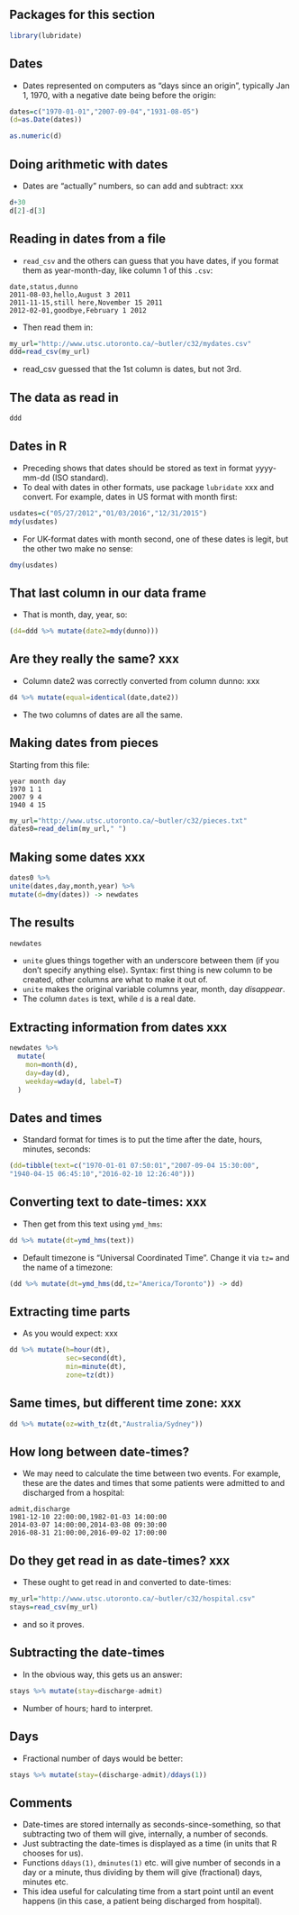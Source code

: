 ## Packages for this section
```r
library(lubridate)
```

## Dates
- Dates represented on computers as “days since an origin”,
typically Jan 1, 1970, with a negative date being before the origin:
```r
dates=c("1970-01-01","2007-09-04","1931-08-05")
(d=as.Date(dates))
```

```r
as.numeric(d)
```

## Doing arithmetic with dates

- Dates are "actually" numbers, so can add and subtract: xxx

```r
d+30
d[2]-d[3]
```

## Reading in dates from a file
- `read_csv` and the others can guess that you have dates, if you
format them as year-month-day, like column 1 of this `.csv`:

```
date,status,dunno
2011-08-03,hello,August 3 2011
2011-11-15,still here,November 15 2011
2012-02-01,goodbye,February 1 2012
```

- Then read them in:

```r
my_url="http://www.utsc.utoronto.ca/~butler/c32/mydates.csv"
ddd=read_csv(my_url)
```

- read_csv guessed that the 1st column is dates, but not 3rd.

## The data as read in

```r
ddd
```

## Dates in R
- Preceding shows that dates should be stored as text in format
yyyy-mm-dd (ISO standard).
- To deal with dates in other formats, use package `lubridate` xxx and
convert. For example, dates in US format with month first:
```r
usdates=c("05/27/2012","01/03/2016","12/31/2015")
mdy(usdates)
```

- For UK-format dates with month second, one of these dates is legit,
but the other two make no sense:

```r
dmy(usdates)
```

## That last column in our data frame

- That is month, day, year, so:

```r
(d4=ddd %>% mutate(date2=mdy(dunno)))
```

## Are they really the same? xxx

- Column date2 was correctly converted from column dunno: xxx

```r
d4 %>% mutate(equal=identical(date,date2))
```

- The two columns of dates are all the same.

## Making dates from pieces
Starting from this file:

```
year month day
1970 1 1
2007 9 4
1940 4 15
```


```r
my_url="http://www.utsc.utoronto.ca/~butler/c32/pieces.txt"
dates0=read_delim(my_url," ")
```

## Making some dates xxx

```r
dates0 %>%
unite(dates,day,month,year) %>%
mutate(d=dmy(dates)) -> newdates
```


## The results

```r
newdates
```

- `unite` glues things together with an underscore between them (if you
don’t specify anything else). Syntax: first thing is new column to be
created, other columns are what to make it out of.
- `unite` makes the original variable columns year, month, day
*disappear*.
- The column `dates` is text, while `d` is a real date.

## Extracting information from dates xxx

```r
newdates %>% 
  mutate(
    mon=month(d),
    day=day(d),
    weekday=wday(d, label=T)
  )
```

## Dates and times
- Standard format for times is to put the time after the date, hours,
minutes, seconds:
```r
(dd=tibble(text=c("1970-01-01 07:50:01","2007-09-04 15:30:00",
"1940-04-15 06:45:10","2016-02-10 12:26:40")))
```

## Converting text to date-times: xxx

- Then get from this text using `ymd_hms`:
```r
dd %>% mutate(dt=ymd_hms(text))
```

- Default timezone is “Universal Coordinated Time”. Change it via `tz=`
and the name of a timezone:

```r
(dd %>% mutate(dt=ymd_hms(dd,tz="America/Toronto")) -> dd)
```

## Extracting time parts
- As you would expect: xxx
```r
dd %>% mutate(h=hour(dt),
              sec=second(dt),
              min=minute(dt),
              zone=tz(dt))
```

## Same times, but different time zone: xxx

```r
dd %>% mutate(oz=with_tz(dt,"Australia/Sydney"))
```

## How long between date-times?
- We may need to calculate the time between two events. For example,
these are the dates and times that some patients were admitted to
and discharged from a hospital:

```
admit,discharge
1981-12-10 22:00:00,1982-01-03 14:00:00
2014-03-07 14:00:00,2014-03-08 09:30:00
2016-08-31 21:00:00,2016-09-02 17:00:00
```

## Do they get read in as date-times? xxx

- These ought to get read in and converted to date-times:

```r
my_url="http://www.utsc.utoronto.ca/~butler/c32/hospital.csv"
stays=read_csv(my_url)
```

-  and so it proves.

## Subtracting the date-times

- In the obvious way, this gets us an answer:
```r
stays %>% mutate(stay=discharge-admit)
```

- Number of hours; hard to interpret. 

## Days

- Fractional number of days would
be better:

```r
stays %>% mutate(stay=(discharge-admit)/ddays(1))
```

## Comments
- Date-times are stored internally as seconds-since-something, so that
subtracting two of them will give, internally, a number of seconds.
- Just subtracting the date-times is displayed as a time (in units that R
chooses for us).
- Functions `ddays(1)`, `dminutes(1)` etc. will give number of seconds
in a day or a minute, thus dividing by them will give (fractional) days,
minutes etc.
- This idea useful for calculating time from a start point until an event
happens (in this case, a patient being discharged from hospital).

